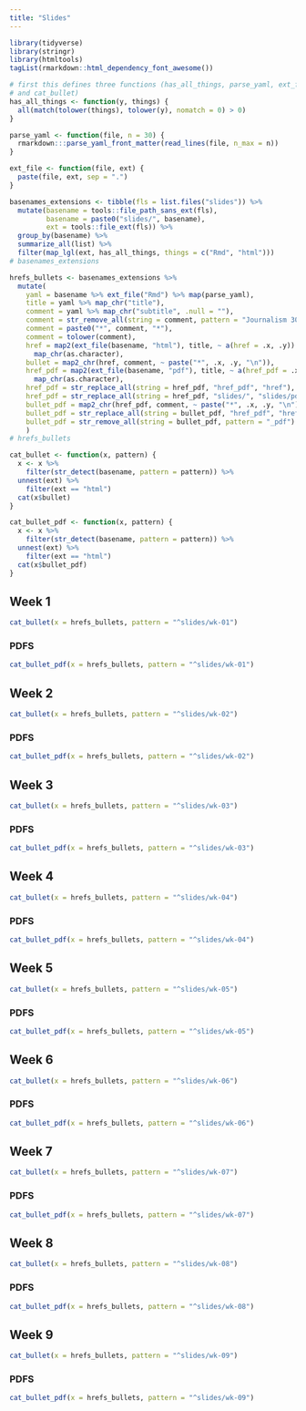 ```yaml
---
title: "Slides"
---
```


```r
library(tidyverse)
library(stringr)
library(htmltools)
tagList(rmarkdown::html_dependency_font_awesome())
```

```r
# first this defines three functions (has_all_things, parse_yaml, ext_file,  
# and cat_bullet)
has_all_things <- function(y, things) {
  all(match(tolower(things), tolower(y), nomatch = 0) > 0)
}

parse_yaml <- function(file, n = 30) {
  rmarkdown:::parse_yaml_front_matter(read_lines(file, n_max = n))
}

ext_file <- function(file, ext) {
  paste(file, ext, sep = ".")
}
```

```r
basenames_extensions <- tibble(fls = list.files("slides")) %>%
  mutate(basename = tools::file_path_sans_ext(fls),
         basename = paste0("slides/", basename),
         ext = tools::file_ext(fls)) %>% 
  group_by(basename) %>% 
  summarize_all(list) %>% 
  filter(map_lgl(ext, has_all_things, things = c("Rmd", "html")))
# basenames_extensions
```

```r
hrefs_bullets <- basenames_extensions %>% 
  mutate(
    yaml = basename %>% ext_file("Rmd") %>% map(parse_yaml),
    title = yaml %>% map_chr("title"),
    comment = yaml %>% map_chr("subtitle", .null = ""),
    comment = str_remove_all(string = comment, pattern = "Journalism 303: "),
    comment = paste0("*", comment, "*"),
    comment = tolower(comment),
    href = map2(ext_file(basename, "html"), title, ~ a(href = .x, .y)) %>%
      map_chr(as.character),
    bullet = map2_chr(href, comment, ~ paste("*", .x, .y, "\n")),
    href_pdf = map2(ext_file(basename, "pdf"), title, ~ a(href_pdf = .x, .y)) %>%
      map_chr(as.character),
    href_pdf = str_replace_all(string = href_pdf, "href_pdf", "href"),
    href_pdf = str_replace_all(string = href_pdf, "slides/", "slides/pdfs/"),
    bullet_pdf = map2_chr(href_pdf, comment, ~ paste("*", .x, .y, "\n")),
    bullet_pdf = str_replace_all(string = bullet_pdf, "href_pdf", "href"),
    bullet_pdf = str_remove_all(string = bullet_pdf, pattern = "_pdf")
    )
# hrefs_bullets
```

```r
cat_bullet <- function(x, pattern) {
  x <- x %>% 
    filter(str_detect(basename, pattern = pattern)) %>%
  unnest(ext) %>%
    filter(ext == "html")
  cat(x$bullet)
}

cat_bullet_pdf <- function(x, pattern) {
  x <- x %>% 
    filter(str_detect(basename, pattern = pattern)) %>%
  unnest(ext) %>%
    filter(ext == "html")
  cat(x$bullet_pdf)
}
```

## Week 1 


```r
cat_bullet(x = hrefs_bullets, pattern = "^slides/wk-01")
```

### PDFS

```r
cat_bullet_pdf(x = hrefs_bullets, pattern = "^slides/wk-01")
```


## Week 2 


```r
cat_bullet(x = hrefs_bullets, pattern = "^slides/wk-02")
```

### PDFS

```r
cat_bullet_pdf(x = hrefs_bullets, pattern = "^slides/wk-02")
```

## Week 3 

```r
cat_bullet(x = hrefs_bullets, pattern = "^slides/wk-03")
```

### PDFS

```r
cat_bullet_pdf(x = hrefs_bullets, pattern = "^slides/wk-03")
```

## Week 4 

```r
cat_bullet(x = hrefs_bullets, pattern = "^slides/wk-04")
```

### PDFS

```r
cat_bullet_pdf(x = hrefs_bullets, pattern = "^slides/wk-04")
```

## Week 5 

```r
cat_bullet(x = hrefs_bullets, pattern = "^slides/wk-05")
```

### PDFS

```r
cat_bullet_pdf(x = hrefs_bullets, pattern = "^slides/wk-05")
```

## Week 6 

```r
cat_bullet(x = hrefs_bullets, pattern = "^slides/wk-06")
```

### PDFS

```r
cat_bullet_pdf(x = hrefs_bullets, pattern = "^slides/wk-06")
```

## Week 7 

```r
cat_bullet(x = hrefs_bullets, pattern = "^slides/wk-07")
```

### PDFS

```r
cat_bullet_pdf(x = hrefs_bullets, pattern = "^slides/wk-07")
```

## Week 8 

```r
cat_bullet(x = hrefs_bullets, pattern = "^slides/wk-08")
```

### PDFS

```r
cat_bullet_pdf(x = hrefs_bullets, pattern = "^slides/wk-08")
```

## Week 9 

```r
cat_bullet(x = hrefs_bullets, pattern = "^slides/wk-09")
```

### PDFS

```r
cat_bullet_pdf(x = hrefs_bullets, pattern = "^slides/wk-09")
```

